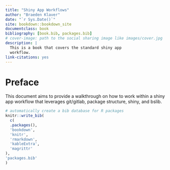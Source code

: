 ```yaml
--- 
title: "Shiny App Workflows"
author: "Braeden Klaver"
date: "`r Sys.Date()`"
site: bookdown::bookdown_site
documentclass: book
bibliography: [book.bib, packages.bib]
# cover-image: path to the social sharing image like images/cover.jpg
description: |
  This is a book that covers the standard shiny app
  workflow.
link-citations: yes
---
```


# Preface {-}

This document aims to provide a walkthrough on how to work within
a shiny app workflow that leverages git/gitlab, package structure, 
shiny, and bslib.


```r
# automatically create a bib database for R packages
knitr::write_bib(
  c(
  .packages(), 
  'bookdown', 
  'knitr', 
  'rmarkdown',
  'kableExtra',
  'magrittr'
), 
'packages.bib'
)
```
